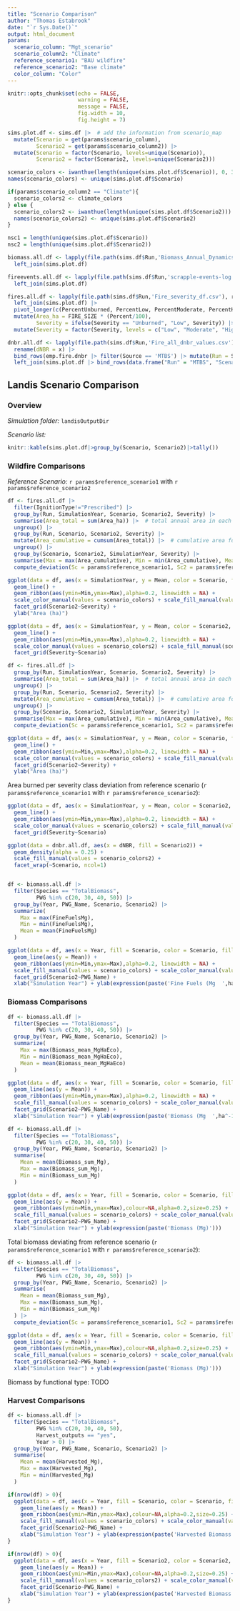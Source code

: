 ```yaml
---
title: "Scenario Comparison"
author: "Thomas Estabrook"
date: "`r Sys.Date()`"
output: html_document
params:
  scenario_column: "Mgt_scenario"
  scenario_column2: "Climate"
  reference_scenario1: "BAU wildfire"
  reference_scenario2: "Base climate"
  color_column: "Color"
---
```


```r
knitr::opts_chunk$set(echo = FALSE, 
                      warning = FALSE, 
                      message = FALSE,
                      fig.width = 10,
                      fig.height = 7)
```

```r
sims.plot.df <- sims.df |>  # add the information from scenario_map
  mutate(Scenario = get(params$scenario_column),
         Scenario2 = get(params$scenario_column2)) |>  
  mutate(Scenario = factor(Scenario, levels=unique(Scenario)),
         Scenario2 = factor(Scenario2, levels=unique(Scenario2)))

scenario_colors <- iwanthue(length(unique(sims.plot.df$Scenario)), 0, 360, 36, 180, 13, 73)
names(scenario_colors) <- unique(sims.plot.df$Scenario)

if(params$scenario_column2 == "Climate"){
  scenario_colors2 <- climate_colors
} else {
  scenario_colors2 <- iwanthue(length(unique(sims.plot.df$Scenario2)))
  names(scenario_colors2) <- unique(sims.plot.df$Scenario2)
}

nsc1 = length(unique(sims.plot.df$Scenario))
nsc2 = length(unique(sims.plot.df$Scenario2))

biomass.all.df <- lapply(file.path(sims.df$Run,'Biomass_Annual_Dynamics.csv'), read_and_label) |> bind_rows() |>
  left_join(sims.plot.df)

fireevents.all.df <- lapply(file.path(sims.df$Run,'scrapple-events-log.csv'), read_and_label) |> bind_rows() |>
  left_join(sims.plot.df)

fires.all.df <- lapply(file.path(sims.df$Run,'Fire_severity_df.csv'), read_and_label) |> bind_rows() |>
  left_join(sims.plot.df) |>
  pivot_longer(c(PercentUnburned, PercentLow, PercentModerate, PercentHigh), names_to = "Severity", names_prefix = "Percent", values_to = "Percent") |>
  mutate(Area_ha = FIRE_SIZE * (Percent/100),
         Severity = ifelse(Severity == "Unburned", "Low", Severity)) |>
  mutate(Severity = factor(Severity, levels = c("Low", "Moderate", "High", labels = c("Low Severity", "Moderate Severity", "High Severity"))))

dnbr.all.df <- lapply(file.path(sims.df$Run,'Fire_all_dnbr_values.csv'), read_and_label) |> bind_rows() |> 
  rename(dNBR = x) |>
  bind_rows(emp.fire.dnbr |> filter(Source == 'MTBS') |> mutate(Run = Source) |> select(dNBR, Run)) |>
  left_join(sims.plot.df |> bind_rows(data.frame("Run" = "MTBS", "Scenario" = "MTBS", "Scenario2" = "Historical")))
```



## Landis Scenario Comparison

### Overview

*Simulation folder:* `landisOutputDir`

*Scenario list:*

```r
knitr::kable(sims.plot.df|>group_by(Scenario, Scenario2)|>tally())
```


### Wildfire Comparisons

*Reference Scenario:* `r params$reference_scenario1` with `r params$reference_scenario2`

```r
df <- fires.all.df |>
  filter(IgnitionType!="Prescribed") |>
  group_by(Run, SimulationYear, Scenario, Scenario2, Severity) |>
  summarise(Area_total = sum(Area_ha)) |>  # total annual area in each severity class
  ungroup() |>
  group_by(Run, Scenario, Scenario2, Severity) |>
  mutate(Area_cumulative = cumsum(Area_total)) |>  # cumulative area for each year
  ungroup() |> 
  group_by(Scenario, Scenario2, SimulationYear, Severity) |>
  summarise(Max = max(Area_cumulative), Min = min(Area_cumulative), Mean = mean(Area_cumulative)) |>
  compute_deviation(Sc = params$reference_scenario1, Sc2 = params$reference_scenario2)

ggplot(data = df, aes(x = SimulationYear, y = Mean, color = Scenario, fill = Scenario)) +
  geom_line() +
  geom_ribbon(aes(ymin=Min,ymax=Max),alpha=0.2, linewidth = NA) +
  scale_color_manual(values = scenario_colors) + scale_fill_manual(values = scenario_colors) +
  facet_grid(Scenario2~Severity) +
  ylab("Area (ha)")
```




```r
ggplot(data = df, aes(x = SimulationYear, y = Mean, color = Scenario2, fill = Scenario2)) +
  geom_line() +
  geom_ribbon(aes(ymin=Min,ymax=Max),alpha=0.2, linewidth = NA) +
  scale_color_manual(values = scenario_colors2) + scale_fill_manual(scenario_colors2) +
  facet_grid(Severity~Scenario)
```



```r
df <- fires.all.df |>
  group_by(Run, SimulationYear, Scenario, Scenario2, Severity) |>
  summarise(Area_total = sum(Area_ha)) |>  # total annual area in each severity class
  ungroup() |>
  group_by(Run, Scenario, Scenario2, Severity) |>
  mutate(Area_cumulative = cumsum(Area_total)) |>  # cumulative area for each year
  ungroup() |> 
  group_by(Scenario, Scenario2, SimulationYear, Severity) |>
  summarise(Max = max(Area_cumulative), Min = min(Area_cumulative), Mean = mean(Area_cumulative)) |>
  compute_deviation(Sc = params$reference_scenario1, Sc2 = params$reference_scenario2)

ggplot(data = df, aes(x = SimulationYear, y = Mean, color = Scenario, fill = Scenario)) +
  geom_line() +
  geom_ribbon(aes(ymin=Min,ymax=Max),alpha=0.2, linewidth = NA) +
  scale_color_manual(values = scenario_colors) + scale_fill_manual(values = scenario_colors) +
  facet_grid(Scenario2~Severity) +
  ylab("Area (ha)")
```


Area burned per severity class deviation from reference scenario (`r params$reference_scenario1` with `r params$reference_scenario2`):


```r
ggplot(data = df, aes(x = SimulationYear, y = Mean, color = Scenario2, fill = Scenario2)) +
  geom_line() +
  geom_ribbon(aes(ymin=Min,ymax=Max),alpha=0.2, linewidth = NA) +
  scale_color_manual(values = scenario_colors2) + scale_fill_manual(values = scenario_colors2) +
  facet_grid(Severity~Scenario)
```




```r
ggplot(data = dnbr.all.df, aes(x = dNBR, fill = Scenario2)) +
  geom_density(alpha = 0.25) + 
  scale_fill_manual(values = scenario_colors2) +
  facet_wrap(~Scenario, ncol=1)
```




```r

```


```r
df <- biomass.all.df |>
  filter(Species == "TotalBiomass", 
         PWG %in% c(20, 30, 40, 50)) |>
  group_by(Year, PWG_Name, Scenario, Scenario2) |>
  summarize(
    Max = max(FineFuelsMg),
    Min = min(FineFuelsMg),
    Mean = mean(FineFuelsMg)
  )

ggplot(data = df, aes(x = Year, fill = Scenario, color = Scenario, fill = Scenario)) + 
  geom_line(aes(y = Mean)) +
  geom_ribbon(aes(ymin=Min,ymax=Max),alpha=0.2, linewidth = NA) +
  scale_fill_manual(values = scenario_colors) + scale_color_manual(values = scenario_colors) +
  facet_grid(Scenario2~PWG_Name) +
  xlab("Simulation Year") + ylab(expression(paste('Fine Fuels (Mg  ',ha^-1,')')))
```



### Biomass Comparisons


```r
df <- biomass.all.df |>
  filter(Species == "TotalBiomass",
         PWG %in% c(20, 30, 40, 50)) |>
  group_by(Year, PWG_Name, Scenario, Scenario2) |>
  summarize(
    Max = max(Biomass_mean_MgHaEco),
    Min = min(Biomass_mean_MgHaEco),
    Mean = mean(Biomass_mean_MgHaEco)
  )

ggplot(data = df, aes(x = Year, fill = Scenario, color = Scenario, fill = Scenario)) + 
  geom_line(aes(y = Mean)) +
  geom_ribbon(aes(ymin=Min,ymax=Max),alpha=0.2, linewidth = NA) +
  scale_fill_manual(values = scenario_colors) + scale_color_manual(values = scenario_colors) +
  facet_grid(Scenario2~PWG_Name) +
  xlab("Simulation Year") + ylab(expression(paste('Biomass (Mg  ',ha^-1,')')))
```




```r
df <- biomass.all.df |>
  filter(Species == "TotalBiomass",
         PWG %in% c(20, 30, 40, 50)) |>
  group_by(Year, PWG_Name, Scenario, Scenario2) |>
  summarise(
    Mean = mean(Biomass_sum_Mg),
    Max = max(Biomass_sum_Mg),
    Min = min(Biomass_sum_Mg)
  )

ggplot(data = df, aes(x = Year, fill = Scenario, color = Scenario, fill = Scenario)) + 
  geom_line(aes(y = Mean)) +
  geom_ribbon(aes(ymin=Min,ymax=Max),colour=NA,alpha=0.2,size=0.25) +
  scale_fill_manual(values = scenario_colors) + scale_color_manual(values = scenario_colors) +
  facet_grid(Scenario2~PWG_Name) +
  xlab("Simulation Year") + ylab(expression(paste('Biomass (Mg)')))
```

Total biomass deviating from reference scenario (`r params$reference_scenario1` with `r params$reference_scenario2`):

```r
df <- biomass.all.df |>
  filter(Species == "TotalBiomass",
         PWG %in% c(20, 30, 40, 50)) |>
  group_by(Year, PWG_Name, Scenario, Scenario2) |>
  summarise(
    Mean = mean(Biomass_sum_Mg),
    Max = max(Biomass_sum_Mg),
    Min = min(Biomass_sum_Mg)
  ) |>
  compute_deviation(Sc = params$reference_scenario1, Sc2 = params$reference_scenario2)

ggplot(data = df, aes(x = Year, fill = Scenario, color = Scenario, fill = Scenario)) + 
  geom_line(aes(y = Mean)) +
  geom_ribbon(aes(ymin=Min,ymax=Max),colour=NA,alpha=0.2,size=0.25) +
  scale_fill_manual(values = scenario_colors) + scale_color_manual(values = scenario_colors) +
  facet_grid(Scenario2~PWG_Name) +
  xlab("Simulation Year") + ylab(expression(paste('Biomass (Mg)')))
```




Biomass by functional type:
TODO



### Harvest Comparisons



```r
df <- biomass.all.df |>
  filter(Species == "TotalBiomass",
         PWG %in% c(20, 30, 40, 50),
         Harvest_outputs == "yes",
         Year > 0) |>
  group_by(Year, PWG_Name, Scenario, Scenario2) |>
  summarise(
    Mean = mean(Harvested_Mg),
    Max = max(Harvested_Mg),
    Min = min(Harvested_Mg)
  )

if(nrow(df) > 0){
  ggplot(data = df, aes(x = Year, fill = Scenario, color = Scenario, fill = Scenario)) + 
    geom_line(aes(y = Mean)) +
    geom_ribbon(aes(ymin=Min,ymax=Max),colour=NA,alpha=0.2,size=0.25) +
    scale_fill_manual(values = scenario_colors) + scale_color_manual(values = scenario_colors) +
    facet_grid(Scenario2~PWG_Name) +
    xlab("Simulation Year") + ylab(expression(paste('Harvested Biomass (Mg)')))
}

```

```r
if(nrow(df) > 0){
  ggplot(data = df, aes(x = Year, fill = Scenario2, color = Scenario2, fill = Scenario2)) + 
    geom_line(aes(y = Mean)) +
    geom_ribbon(aes(ymin=Min,ymax=Max),colour=NA,alpha=0.2,size=0.25) +
    scale_fill_manual(values = scenario_colors2) + scale_color_manual(values = scenario_colors2) +
    facet_grid(Scenario~PWG_Name) +
    xlab("Simulation Year") + ylab(expression(paste('Harvested Biomass (Mg)')))
}

```















